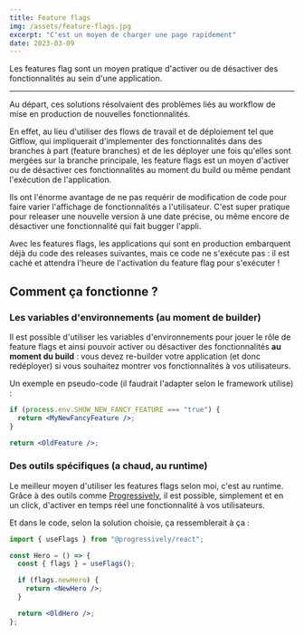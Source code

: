 ```yaml
---
title: Feature flags
img: /assets/feature-flags.jpg
excerpt: "C'est un moyen de charger une page rapidement"
date: 2023-03-09
---
```


Les features flag sont un moyen pratique d'activer ou de désactiver des fonctionnalités au sein d'une application.

---


Au départ, ces solutions résolvaient des problèmes liés au workflow de mise en production de nouvelles fonctionnalités.

En effet, au lieu d'utiliser des flows de travail et de déploiement tel que Gitflow, qui impliquerait d'implementer des fonctionnalités dans des branches à part (feature branches) et de les déployer une fois qu'elles sont mergées sur la branche principale, les feature flags est un moyen d'activer ou de désactiver ces fonctionnalités au moment du build ou même pendant l'exécution de l'application.

Ils ont l'énorme avantage de ne pas requérir de modification de code pour faire varier l'affichage de fonctionnalités a l'utilisateur. C'est super pratique pour releaser une nouvelle version à une date précise, ou même encore de désactiver une fonctionnalité qui fait bugger l'appli.

Avec les features flags, les applications qui sont en production embarquent déjà du code des releases suivantes, mais ce code ne s'exécute pas : il est caché et attendra l'heure de l'activation du feature flag pour s'exécuter !

## Comment ça fonctionne ?

### Les variables d'environnements (au moment de builder)

Il est possible d'utiliser les variables d'environnements pour jouer le rôle de feature flags et ainsi pouvoir activer ou désactiver des fonctionnalités **au moment du build** : vous devez re-builder votre application (et donc redéployer) si vous souhaitez montrer vos fonctionnalités à vos utilisateurs.

Un exemple en pseudo-code (il faudrait l'adapter selon le framework utilise) :

```jsx
if (process.env.SHOW_NEW_FANCY_FEATURE === "true") {
  return <MyNewFancyFeature />;
}

return <OldFeature />;
```

### Des outils spécifiques (a chaud, au runtime)

Le meilleur moyen d'utiliser les features flags selon moi, c'est au runtime. Grâce à des outils comme [Progressively](https://progressively.app/), il est possible, simplement et en un click, d'activer en temps réel une fonctionnalité à vos utilisateurs.

<FeatureFlagExample client:only />

Et dans le code, selon la solution choisie, ça ressemblerait à ça :

```jsx
import { useFlags } from "@progressively/react";

const Hero = () => {
  const { flags } = useFlags();

  if (flags.newHero) {
    return <NewHero />;
  }

  return <OldHero />;
};
```
